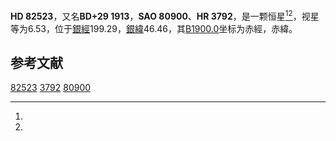 {{Starbox begin
| name = HD 82523
}}
{{Starbox observe
| epoch = [[J2000.0|J2000.0]]
| constell = {{星座名待查}}<ref name=SIMBAD>{{cite web
 | url=http://simbad.u-strasbg.fr/simbad/sim-id?Ident=HR+3792
 | title=Pulsating variable Star
 | publisher=Centre de Données astronomiques de Strasbourg
 | work=SIMBAD
 | accessdate=2012-07-13
 | archive-date=2016-03-16
 | archive-url=https://web.archive.org/web/20160316195832/http://simbad.u-strasbg.fr/simbad/sim-id?Ident=HR+3792
 | dead-url=no
 }}</ref><ref name=DATA>{{cite web
 | url=http://vizier.u-strasbg.fr/viz-bin/VizieR-5?-out.add=.&-source=5050&-corr=PK=HR&-out.max=9999&HR=3792
 | title=VizieR Detailed Page
 | accessdate=2012-07-13
 | archive-date=2016-03-05
 | archive-url=https://web.archive.org/web/20160305101702/http://vizier.u-strasbg.fr/viz-bin/VizieR-5?-out.add=.&-source=5050&-corr=PK=HR&-out.max=9999&HR=3792
 | dead-url=no
 }}</ref>
| 星官 = 
| ra = {{RA|9|33|18.3}}<ref name=SIMBAD /><ref name=DATA />
| dec = {{DEC|+28|22|5}}<ref name=SIMBAD /><ref name=DATA />
| appmag_v = 6.53<ref name=SIMBAD /><ref name=DATA />
}}
{{Starbox character
| class = A3Vnn<ref name=SIMBAD /><ref name=DATA />
| b-v = 0.12<ref name=SIMBAD /><ref name=DATA />
| u-b = 0.1<ref name=SIMBAD /><ref name=DATA />
| r-i = <ref name=SIMBAD /><ref name=DATA />
| variable = 
}}
{{Starbox astrometry
| radial_v = 0.1
| prop_mo_ra = 26
| parallax = 
| p_error = 
}}
{{Starbox catalog
| names =BD+29 1913，[[SAO星表|SAO]] 80900，[[HD星表|HD]] 82523，[[HR星表|HR]] 3792}}
{{Starbox reference |Simbad=HR+3792}}
{{Starbox end}}

'''HD 82523'''，又名'''BD+29 1913'''，'''SAO 80900'''、'''HR 3792'''，是一颗恒星<ref name=SIMBAD /><ref name=DATA />，视星等为6.53，位于[[銀道座標系|銀經]]199.29，[[銀道座標系|銀緯]]46.46，其[[B1900.0|B1900.0]]坐标为赤經{{RA|9|27|27}}，赤緯{{DEC|+28|46.46|40}}。

== 参考文献 ==
{{reflist}}

{{star-stub}}

[[Category:HD和HDE天體|82523]]
[[Category:HR天體|3792]]
[[Category:SAO天體|80900]]